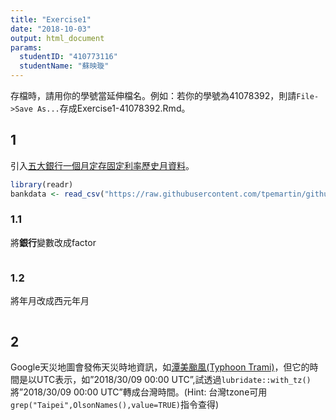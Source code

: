```yaml
---
title: "Exercise1"
date: "2018-10-03"
output: html_document
params:
  studentID: "410773116"
  studentName: "蘇映璇"
---
```

存檔時，請用你的學號當延伸檔名。例如：若你的學號為41078392，則請`File->Save As...`存成Exercise1-41078392.Rmd。

## 1
引入[五大銀行一個月定存固定利率歷史月資料](https://raw.githubusercontent.com/tpemartin/github-data/master/bankdata.csv)。

```r
library(readr)
bankdata <- read_csv("https://raw.githubusercontent.com/tpemartin/github-data/master/bankdata.csv")
```

### 1.1
將**銀行**變數改成factor
```r
```

### 1.2
將年月改成西元年月
```r
```

## 2
Google天災地圖會發佈天災時地資訊，如[潭美颱風(Typhoon Trami)](https://google.org/crisismap/google.com/2018-trami)，但它的時間是以UTC表示，如"2018/30/09 00:00 UTC",試透過`lubridate::with_tz()`將"2018/30/09 00:00 UTC"轉成台灣時間。(Hint: 台灣tzone可用`grep("Taipei",OlsonNames(),value=TRUE)`指令查得)

```r
```


